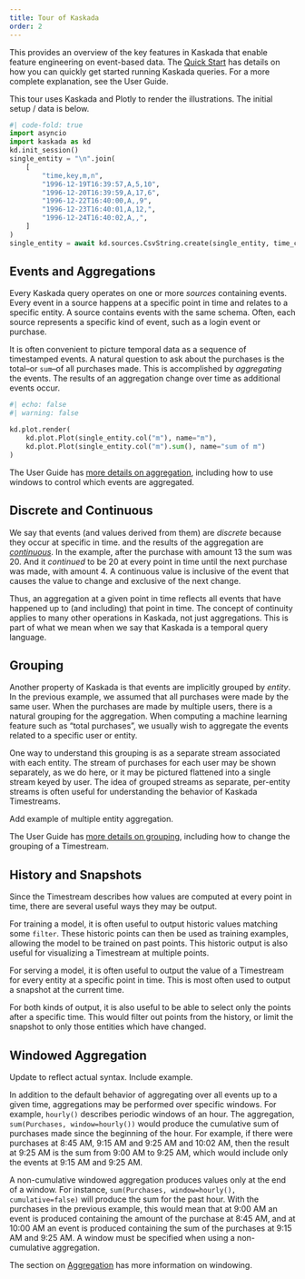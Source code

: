 ```yaml
---
title: Tour of Kaskada
order: 2
---
```

<!---
% Level: Beginner
% Goal: Overview of the key features of Kaskada focused on explaining *why* you want them.
% Audience: Someone who has read the landing page and wants to understand what Kaskada can do for them.
--->

This provides an overview of the key features in Kaskada that enable feature engineering on event-based data.
The [Quick Start](./quickstart.qmd) has details on how you can quickly get started running Kaskada queries.
For a more complete explanation, see the User Guide.

This tour uses Kaskada and Plotly to render the illustrations.
The initial setup / data is below.

```python
#| code-fold: true
import asyncio
import kaskada as kd
kd.init_session()
single_entity = "\n".join(
    [
        "time,key,m,n",
        "1996-12-19T16:39:57,A,5,10",
        "1996-12-20T16:39:59,A,17,6",
        "1996-12-22T16:40:00,A,,9",
        "1996-12-23T16:40:01,A,12,",
        "1996-12-24T16:40:02,A,,",
    ]
)
single_entity = await kd.sources.CsvString.create(single_entity, time_column="time", key_column="key")
```

## Events and Aggregations

Every Kaskada query operates on one or more _sources_ containing events.
Every event in a source happens at a specific point in time and relates to a specific entity.
A source contains events with the same schema.
Often, each source represents a specific kind of event, such as a login event or purchase.

It is often convenient to picture temporal data as a sequence of timestamped events.
A natural question to ask about the purchases is the total--or `sum`--of all purchases made.
This is accomplished by _aggregating_ the events.
The results of an aggregation change over time as additional events occur.

```python
#| echo: false
#| warning: false

kd.plot.render(
    kd.plot.Plot(single_entity.col("m"), name="m"),
    kd.plot.Plot(single_entity.col("m").sum(), name="sum of m")
)
```

The User Guide has [more details on aggregation](./aggregation.qmd), including how to use windows to control which events are aggregated.

## Discrete and Continuous
We say that events (and values derived from them) are _discrete_ because they occur at specific in time.
and the results of the aggregation are [_continuous_](./timestreams.qmd#continuity).
In the example, after the purchase with amount 13 the sum was 20.
And it _continued_ to be 20 at every point in time until the next purchase was made, with amount 4.
A continuous value is inclusive of the event that causes the value to change and exclusive of the next change.

Thus, an aggregation at a given point in time reflects all events that have happened up to (and including) that point in time.
The concept of continuity applies to many other operations in Kaskada, not just aggregations.
This is part of what we mean when we say that Kaskada is a temporal query language.

## Grouping
Another property of Kaskada is that events are implicitly grouped by _entity_.
In the previous example, we assumed that all purchases were made by the same user.
When the purchases are made by multiple users, there is a natural grouping for the aggregation.
When computing a machine learning feature such as "total purchases", we usually wish to aggregate the events related to a specific user or entity.

One way to understand this grouping is as a separate stream associated with each entity.
The stream of purchases for each user may be shown separately, as we do here, or it may be pictured flattened into a single stream keyed by user.
The idea of grouped streams as separate, per-entity streams is often useful for understanding the behavior of Kaskada Timestreams.

::: {.callout-note title=Todo}
Add example of multiple entity aggregation.
:::

The User Guide has [more details on grouping](./entities.qmd), including how to change the grouping of a Timestream.

## History and Snapshots

Since the Timestream describes how values are computed at every point in time, there are several useful ways they may be output.

For training a model, it is often useful to output historic values matching some `filter`.
These historic points can then be used as training examples, allowing the model to be trained on past points.
This historic output is also useful for visualizing a Timestream at multiple points.

For serving a model, it is often useful to output the value of a Timestream for every entity at a specific point in time.
This is most often used to output a snapshot at the current time.

For both kinds of output, it is also useful to be able to select only the points after a specific time.
This would filter out points from the history, or limit the snapshot to only those entities which have changed.

## Windowed Aggregation

::: {.callout-note title=Todo}
Update to reflect actual syntax. Include example.
:::

In addition to the default behavior of aggregating over all events up to a given time, aggregations may be performed over specific windows.
For example, `hourly()` describes periodic windows of an hour.
The aggregation, `sum(Purchases, window=hourly())` would produce the cumulative sum of purchases made since the beginning of the hour.
For example, if there were purchases at 8:45 AM, 9:15 AM and 9:25 AM and 10:02 AM, then the result at 9:25 AM is the sum from 9:00 AM to 9:25 AM, which would include only the events at 9:15 AM and 9:25 AM.

A non-cumulative windowed aggregation produces values only at the end of a window.
For instance, `sum(Purchases, window=hourly(), cumulative=false)` will produce the sum for the past hour.
With the purchases in the previous example, this would mean that at 9:00 AM an event is produced containing the amount of the purchase at 8:45 AM, and at 10:00 AM an event is produced containing the sum of the purchases at 9:15 AM and 9:25 AM.
A window must be specified when using a non-cumulative aggregation.

The section on [Aggregation](./aggregation.qmd#windowing) has more information on windowing.
